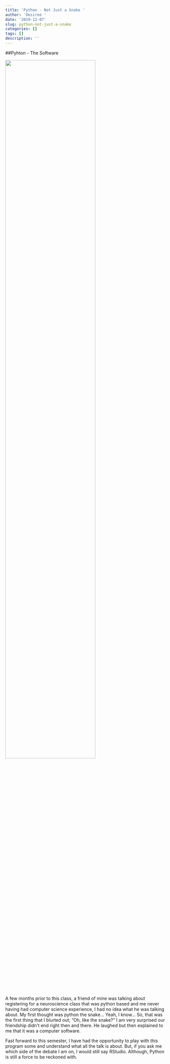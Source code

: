 ```yaml
---
title: 'Python - Not Just a Snake '
author: 'Desiree '
date: '2019-12-07'
slug: python-not-just-a-snake
categories: []
tags: []
description: ''
---
```


##Pyhton - The Software 

![](/blog/2019-12-07-python-not-just-a-snake_files/python.png){width=75% height=75%}

A few months prior to this class, a friend of mine was talking about registering for a neuroscience class that was python based and me never having had computer science experience, I had no idea what he was talking about. My first thought was python the snake... Yeah, I know... So, that was the first thing that I blurted out; "Oh, like the snake?" I am very surprised our friendship didn't end right then and there. He laughed but then explained to me that it was a computer software.  

Fast forward to this semester, I have had the opportunity to play with this program some and understand what all the talk is about. But, if you ask me which side of the debate I am on, I would still say RStudio. Although, Python is still a force to be reckoned with. 




